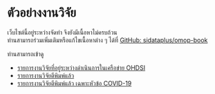 # ตัวอย่างงานวิจัย

:::{.callout-warning}
เว็บไซต์นี้อยู่ระหว่างจัดทำ จึงยังมีเนื้อหาไม่ครบถ้วน   
ท่านสามารถร่วมเพิ่มเติมหรือแก้ไขเนื้อหาต่าง ๆ ได้ที่ [GitHub: sidataplus/omop-book](https://github.com/sidataplus/omop-book) 
:::

:::{.callout-tip}
ท่านสามารถเข้าดู

- [รายการงานวิจัยที่อยู่ระหว่างดำเนินการในเครือข่าย OHDSI](https://data.ohdsi.org/OhdsiStudies/)
- [รายการงานวิจัยตีพิมพ์แล้ว](https://dash.ohdsi.org/publication)
- [รายการงานวิจัยตีพิมพ์แล้ว เฉพาะหัวข้อ COVID-19](https://ohdsi.org/covid-19-updates/)
:::
